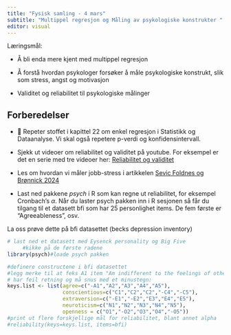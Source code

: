 ```yaml
---
title: "Fysisk samling - 4 mars"
subtitle: "Multippel regresjon og Måling av psykologiske konstrukter "
editor: visual
---
```


Læringsmål:

-   Å bli enda mere kjent med multippel regresjon

-   Å forstå hvordan psykologer forsøker å måle psykologiske konstrukt, slik som stress, angst og motivasjon

-   Validitet og reliabilitet til psykologiske målinger

## Forberedelser

-   📖 Repeter stoffet i kapittel 22 om enkel regresjon i Statistikk og Dataanalyse. Vi skal også repetere p-verdi og konfidensintervall.

-   Sjekk ut videoer om reliabilitet og validitet på youtube. For eksempel er det en serie med tre videoer her: [Reliabilitet og validitet](https://www.youtube.com/watch?v=DS8Hw0Ort4w)

-   Les om hvordan vi måler jobb-stress i artikkelen [Sevic Foldnes og Brønnick 2024](https://www.frontiersin.org/journals/psychology/articles/10.3389/fpsyg.2024.1297194/full "Measuring digital stress in Norway")

-   Last ned pakkene *psych* i R som kan regne ut reliabilitet, for eksempel Cronbach's $\alpha$. Når du laster psych pakken inn i R sesjonen så får du tilgang til et datasett bfi som har 25 personlighet items. De fem første er "Agreeableness", osv.

La oss prøve dette på bfi datasettet (becks depression inventory)

```r
# last ned et datasett med Eysenck personality og Big Five 
     #kikke på de første radene
library(psych)#loade psych pakken

#definere constructene i bfi datasettet
#legg merke til at feks A1 item "Am indifferent to the feelings of others"
# har feil retning og må snus med et minustegn:
keys.list <- list(agree=c("-A1","A2","A3","A4","A5"),
                  conscientious=c("C1","C2","C2","-C4","-C5"),
                  extraversion=c("-E1","-E2","E3","E4","E5"),
                  neuroticism=c("N1","N2","N3","N4","N5"),
                  openness = c("O1","-O2","O3","O4","-O5"))
#print ut flere forskjellige mål for reliabilitet, blant annet alpha
#reliability(keys=keys.list, items=bfi)
```

